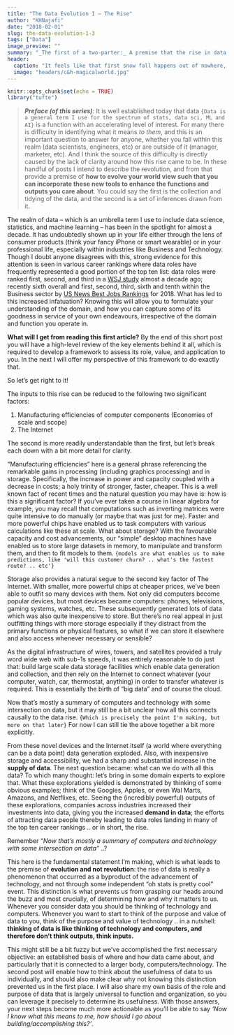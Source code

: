 ```yaml
---
title: "The Data Evolution I — The Rise"
author: "KHNajafi"
date: "2018-02-01"
slug: the-data-evolution-1-3
tags: ["Data"]
image_preview: ""
summary: "_The first of a two-parter:_ A premise that the rise in data is more **evolution** than revolution.  Why does this distinction even matter? Because the important thing for anyone is 'what does it mean for me'.  In the initial installment I lay down the 'causes' of this rise as context"
header:
  caption: "It feels like that first snow fall happens out of nowhere, but there are a number of changes leading up that usually occur unnoticed | [©1996](https://www.gocomics.com/calvinandhobbes/2018/11/14) _Calvin & Hobbes_; Bill Watterson"
  image: "headers/c&h-magicalworld.jpg"
---
```


```r
knitr::opts_chunk$set(echo = TRUE)
library("tufte")
```

> _**Preface (of this series)**:_ It is well established today that data `{Data is a general term I use for the spectrum of stats, data sci, ML and AI}` is a function with an accelerating level of interest.  For many there is difficulty in identifying what it means _to them_,  and this is an important question to answer for anyone, whether you fall within this realm (data scientists, engineers, etc) or are outside of it (manager, marketer, etc).  And I think the source of this difficulty is directly caused by the lack of clarity around how this rise came to be.  In these handful of posts I intend to describe the ~~r~~evolution, and from that provide a premise of **how to evolve your world view such that you can incorporate these new tools to enhance the functions and outputs you care about**.  You could say the first is the collection and tidying of the data, and the second is a set of inferences drawn from it.  

The realm of data -- which is an umbrella term I use to include data science, statistics, and machine learning -- has been in the spotlight for almost a decade.  It has undoubtedly shown up in your life either through the lens of consumer products (think your fancy iPhone or smart wearable) or in your professional life, especially within industries like Business and Technology.  Though I doubt anyone disagrees with this, strong evidence for this attention is seen in various career rankings where data roles have frequently represented a good portion of the top ten list: data roles were ranked first, second, and third in a [WSJ study](https://www.wsj.com/articles/SB123119236117055127) almost a decade ago; recently sixth overall and first, second, third, sixth and tenth within the Business sector by [US News Best Jobs Rankings](https://money.usnews.com/careers/best-jobs/statistician) for 2018.  What has led to this increased infatuation? Knowing this will allow you to formulate your understanding of the domain, and how you can capture some of its goodness in service of your own endeavours, irrespective of the domain and function you operate in.  

**What will I get from reading this first article?**
By the end of this short post you will have a high-level review of the key elements behind it all, which is required to develop a framework to assess its role, value, and application to you.  In the next I will offer my perspective of this framework to do exactly that.

So let's get right to it! 

The inputs to this rise can be reduced to the following two significant factors:  

1. Manufacturing efficiencies of computer components (Economies of scale and scope)  
1. The Internet  

The second is more readily understandable than the first, but let's break each down with a bit more detail for clarity.  

"Manufacturing efficiencies" here is a general phrase referencing the remarkable gains in processing (including graphics processing) and in storage.  Specifically, the increase in power and capacity coupled with a decrease in costs; a holy trinity of stronger, faster, cheaper.  This is a well known fact of recent times and the natural question you may have is: how is this a significant factor? If you've ever taken a course in linear algebra for example, you may recall that computations such as inverting matrices were quite intensive to do manually (or maybe that was just for me).  Faster and more powerful chips have enabled us to task computers with various calculations like these at scale.  What about storage? With the favourable capacity and cost advancements, our "simple" desktop machines have enabled us to store large datasets in memory, to manipulate and transform them, and then to fit models to them.  `{models are what enables us to make predictions, like 'will this customer churn? .. what's the fastest route? .. etc'}`

Storage also provides a natural segue to the second key factor of The Internet.  With smaller, more powerful chips at cheaper prices, we've been able to outfit so many devices with them.  Not only did computers become popular devices, but most devices became computers: phones, televisions, gaming systems, watches, etc.  These subsequently generated lots of data which was also quite inexpensive to store.  But there's no real appeal in just outfitting things with more storage especially if they distract from the primary functions or physical features, so what if we can store it elsewhere and also access whenever necessary or sensible? 

As the digital infrastructure of wires, towers, and satellites provided a truly word wide web with sub-1s speeds, it was entirely reasonable to do just that: build large scale data storage facilities which enable data generation and collection, and then rely on the Internet to connect whatever (your computer, watch, car, thermostat, anything) in order to transfer whatever is required.  This is essentially the birth of "big data" and of course the cloud.

Now that's mostly a summary of computers and technology with some intersection on data, but it may still be a bit unclear how all this connects causally to the data rise.  `{Which is precisely the point I'm making, but more on that later}` For now I can still tie the above together a bit more explicitly.

From these novel devices and the Internet itself (a world where everything can be a data point) data generation exploded.  Also, with inexpensive storage and accessibility, we had a sharp and substantial increase in the **supply of data**.  The next question became: what can we do with all this data? To which many thought: let's bring in some domain experts to explore that.  What these explorations yielded is demonstrated by thinking of some obvious examples; think of the Googles, Apples, or even Wal Marts, Amazons, and Netflixes, etc.  Seeing the (incredibly powerful) outputs of these explorations, companies across industries increased their investments into data, giving you the increased **demand in data**; the efforts of attracting data people thereby leading to data roles landing in many of the top ten career rankings .. or in short, the rise.

Remember _"Now that's mostly a summary of computers and technology with some intersection on data"_ ..? 

This here is the fundamental statement I'm making, which is what leads to the premise of **evolution and not revolution**: the rise of data is really a phenomenon that occurred as a byproduct of the advancement of technology, and not through some independent "oh stats is pretty cool" event.  This distinction is what prevents us from grasping our heads around the buzz and most crucially, of determining how and why it matters to us.  Whenever you consider data you should be thinking of technology and computers.  Whenever you want to start to think of the purpose and value of data to you, think of the purpose and value of technology ..  in a nutshell: **thinking of data is like thinking of technology and computers, and therefore don't think outputs, think inputs.**  

This might still be a bit fuzzy but we've accomplished the first necessary objective: an established basis of where and how data came about, and particularly that it is connected to a larger body, computers/technology.  The second post will enable how to think about the usefulness of data to us individually, and should also make clear why not knowing this distinction prevented us in the first place.  I will also share my own basis of the role and purpose of data that is largely universal to function and organization, so you can leverage it precisely to determine its usefulness.  With those answers, your next steps become much more actionable as you'll be able to say _'Now I know what this means to me, how should I go about building/accomplishing this?'_.



